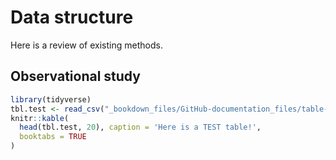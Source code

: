 # Data structure

Here is a review of existing methods.

## Observational study

```r
library(tidyverse)
tbl.test <- read_csv("_bookdown_files/GitHub-documentation_files/table-csv/test.csv", col_names = T)
knitr::kable(
  head(tbl.test, 20), caption = 'Here is a TEST table!',
  booktabs = TRUE
)
```

